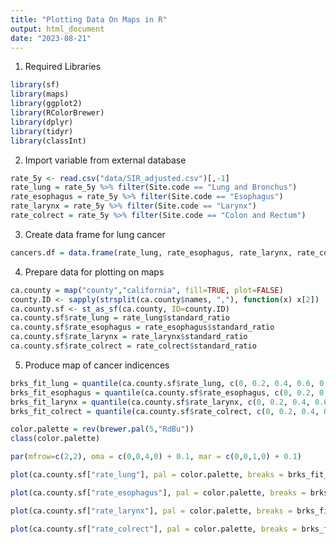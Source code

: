 ```yaml
---
title: "Plotting Data On Maps in R"
output: html_document
date: "2023-08-21"
---
```


1. Required Libraries
```r
library(sf)
library(maps)
library(ggplot2)
library(RColorBrewer)
library(dplyr)
library(tidyr)
library(classInt)
```

2. Import variable from external database
```r
rate_5y <- read.csv("data/SIR_adjusted.csv")[,-1]
rate_lung = rate_5y %>% filter(Site.code == "Lung and Bronchus")
rate_esophagus = rate_5y %>% filter(Site.code == "Esophagus")
rate_larynx = rate_5y %>% filter(Site.code == "Larynx")
rate_colrect = rate_5y %>% filter(Site.code == "Colon and Rectum")
```

3. Create data frame for lung cancer 
```r
cancers.df = data.frame(rate_lung, rate_esophagus, rate_larynx, rate_colrect)
```

4. Prepare data for plotting on maps
```r
ca.county = map("county","california", fill=TRUE, plot=FALSE)
county.ID <- sapply(strsplit(ca.county$names, ","), function(x) x[2])
ca.county.sf <- st_as_sf(ca.county, ID=county.ID)
ca.county.sf$rate_lung = rate_lung$standard_ratio
ca.county.sf$rate_esophagus = rate_esophagus$standard_ratio
ca.county.sf$rate_larynx = rate_larynx$standard_ratio
ca.county.sf$rate_colrect = rate_colrect$standard_ratio
```

5. Produce map of cancer indicences
```r
brks_fit_lung = quantile(ca.county.sf$rate_lung, c(0, 0.2, 0.4, 0.6, 0.8, 1))
brks_fit_esophagus = quantile(ca.county.sf$rate_esophagus, c(0, 0.2, 0.4, 0.6, 0.8, 1))
brks_fit_larynx = quantile(ca.county.sf$rate_larynx, c(0, 0.2, 0.4, 0.6, 0.8, 1))
brks_fit_colrect = quantile(ca.county.sf$rate_colrect, c(0, 0.2, 0.4, 0.6, 0.8, 1))

color.palette = rev(brewer.pal(5,"RdBu"))
class(color.palette)

par(mfrow=c(2,2), oma = c(0,0,4,0) + 0.1, mar = c(0,0,1,0) + 0.1)

plot(ca.county.sf["rate_lung"], pal = color.palette, breaks = brks_fit_lung, main = "Lung cancer")

plot(ca.county.sf["rate_esophagus"], pal = color.palette, breaks = brks_fit_esophagus, main = "Esophageal cancer")

plot(ca.county.sf["rate_larynx"], pal = color.palette, breaks = brks_fit_larynx, main = "larynx cancer")

plot(ca.county.sf["rate_colrect"], pal = color.palette, breaks = brks_fit_colrect, main = "colorectal cancer")
```

